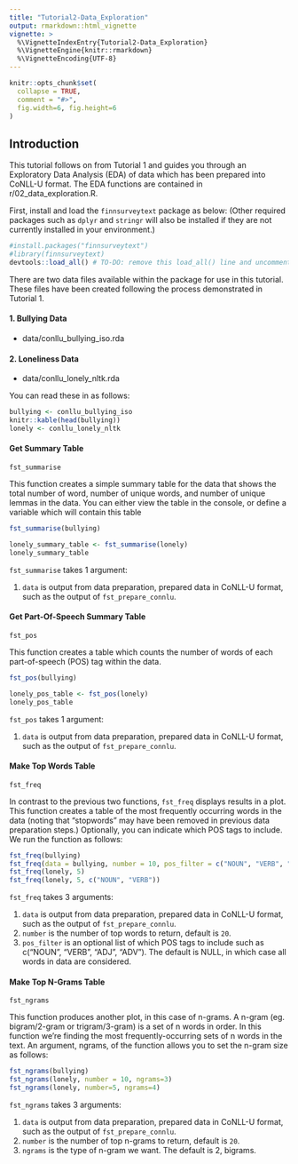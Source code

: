 ```yaml
---
title: "Tutorial2-Data_Exploration"
output: rmarkdown::html_vignette
vignette: >
  %\VignetteIndexEntry{Tutorial2-Data_Exploration}
  %\VignetteEngine{knitr::rmarkdown}
  %\VignetteEncoding{UTF-8}
---
```


```r
knitr::opts_chunk$set(
  collapse = TRUE,
  comment = "#>", 
  fig.width=6, fig.height=6
)
```

## Introduction
This tutorial follows on from Tutorial 1 and guides you through an Exploratory Data Analysis (EDA) of data which has been prepared into CoNLL-U format. The EDA functions are contained in r/02_data_exploration.R.


First, install and load the `finnsurveytext` package as below:
(Other required packages such as `dplyr` and `stringr` will also be installed if they are not currently installed in your environment.)

```r
#install.packages("finnsurveytext")
#library(finnsurveytext)
devtools::load_all() # TO-DO: remove this load_all() line and uncomment the library() line. 
```

There are two data files available within the package for use in this tutorial. These files have been created following the process demonstrated in Tutorial 1. 

#### 1. Bullying Data
* data/conllu_bullying_iso.rda

#### 2. Loneliness Data
* data/conllu_lonely_nltk.rda

You can read these in as follows: 

```r
bullying <- conllu_bullying_iso
knitr::kable(head(bullying))
lonely <- conllu_lonely_nltk
```

#### Get Summary Table
`fst_summarise`

This function creates a simple summary table for the data that shows the total number of word, number of unique words, and number of unique lemmas in the data. You can either view the table in the console, or define a variable which will contain this table

```r
fst_summarise(bullying)

lonely_summary_table <- fst_summarise(lonely)
lonely_summary_table
```

`fst_summarise` takes 1 argument: 

1. `data` is output from data preparation, prepared data in CoNLL-U format, such as the output of `fst_prepare_connlu`. 


#### Get Part-Of-Speech Summary Table 
`fst_pos`

This function creates a table which counts the number of words of each part-of-speech (POS) tag within the data.

```r
fst_pos(bullying)

lonely_pos_table <- fst_pos(lonely)
lonely_pos_table
```

`fst_pos` takes 1 argument: 

1. `data` is output from data preparation, prepared data in CoNLL-U format, such as the output of `fst_prepare_connlu`. 

#### Make Top Words Table
`fst_freq`

In contrast to the previous two functions, `fst_freq` displays results in a plot. This function creates a table of the most frequently occurring words in the data (noting that "stopwords" may have been removed in previous data preparation steps.) Optionally, you can indicate which POS tags to include. We run the function as follows: 

```r
fst_freq(bullying)
fst_freq(data = bullying, number = 10, pos_filter = c("NOUN", "VERB", "ADJ", "ADV"))
fst_freq(lonely, 5)
fst_freq(lonely, 5, c("NOUN", "VERB"))
```

`fst_freq` takes 3 arguments: 

1. `data` is output from data preparation, prepared data in CoNLL-U format, such as the output of `fst_prepare_connlu`. 
2. `number` is the number of top words to return, default is `20`.
3. `pos_filter` is an optional list of which POS tags to include such as c("NOUN", "VERB", "ADJ", "ADV"). The default is NULL, in which case all words in data are considered. 

#### Make Top N-Grams Table
`fst_ngrams`

This function produces another plot, in this case of n-grams. A n-gram (eg. bigram/2-gram or trigram/3-gram) is a set of n words in order. In this function we're finding the most frequently-occurring sets of n words in the text. An argument, ngrams, of the function allows you to set the n-gram size as follows: 

```r
fst_ngrams(bullying)
fst_ngrams(lonely, number = 10, ngrams=3)
fst_ngrams(lonely, number=5, ngrams=4)
```

`fst_ngrams` takes 3 arguments:

1. `data` is output from data preparation, prepared data in CoNLL-U format, such as the output of `fst_prepare_connlu`. 
2. `number` is the number of top n-grams to return, default is `20`.
3. `ngrams` is the type of n-gram we want. The default is 2, bigrams. 
